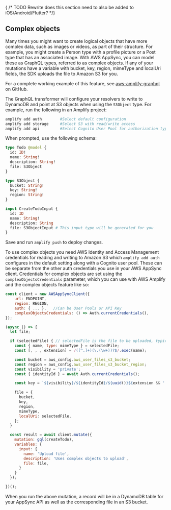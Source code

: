 { /* TODO Rewrite does this section need to also be added to iOS/Android/Flutter? */}

## Complex objects

Many times you might want to create logical objects that have more complex data, such as images or videos, as part of their structure. For example, you might create a Person type with a profile picture or a Post type that has an associated image. With AWS AppSync, you can model these as GraphQL types, referred to as complex objects. If any of your mutations have a variable with bucket, key, region, mimeType and localUri fields, the SDK uploads the file to Amazon S3 for you.

For a complete working example of this feature, see [aws-amplify-graphql](https://github.com/aws-samples/aws-amplify-graphql) on GitHub.

The GraphQL transformer will configure your resolvers to write to DynamoDB and point at S3 objects when using the `S3Object` type. For example, run the following in an Amplify project:

```bash
amplify add auth        #Select default configuration
amplify add storage     #Select S3 with read/write access
amplify add api         #Select Cognito User Pool for authorization type
```

When prompted, use the following schema:

```graphql
type Todo @model {
  id: ID!
  name: String!
  description: String!
  file: S3Object
}

type S3Object {
  bucket: String!
  key: String!
  region: String!
}

input CreateTodoInput {
  id: ID
  name: String!
  description: String
  file: S3ObjectInput # This input type will be generated for you
}
```

Save and run `amplify push` to deploy changes.

To use complex objects you need AWS Identity and Access Management credentials for reading and writing to Amazon S3 which `amplify add auth` configures in the default setting along with a Cognito user pool. These can be separate from the other auth credentials you use in your AWS AppSync client. Credentials for complex objects are set using the `complexObjectsCredentials` parameter, which you can use with AWS Amplify and the complex objects feature like so:

```javascript
const client = new AWSAppSyncClient({
    url: ENDPOINT,
    region: REGION,
    auth: { ... },   //Can be User Pools or API Key
    complexObjectsCredentials: () => Auth.currentCredentials(),
});

(async () => {
  let file;

  if (selectedFile) { // selectedFile is the file to be uploaded, typically comes from an <input type="file" />
    const { name, type: mimeType } = selectedFile;
    const [, , , extension] = /([^.]+)(\.(\w+))?$/.exec(name);

    const bucket = aws_config.aws_user_files_s3_bucket;
    const region = aws_config.aws_user_files_s3_bucket_region;
    const visibility = 'private';
    const { identityId } = await Auth.currentCredentials();

    const key = `${visibility}/${identityId}/${uuid()}${extension && '.'}${extension}`;

    file = {
      bucket,
      key,
      region,
      mimeType,
      localUri: selectedFile,
    };
  }

  const result = await client.mutate({
    mutation: gql(createTodo),
    variables: {
      input: {
        name: 'Upload file',
        description: 'Uses complex objects to upload',
        file: file,
      }
    }
  });

})();
```

When you run the above mutation, a record will be in a DynamoDB table for your AppSync API as well as the corresponding file in an S3 bucket.
